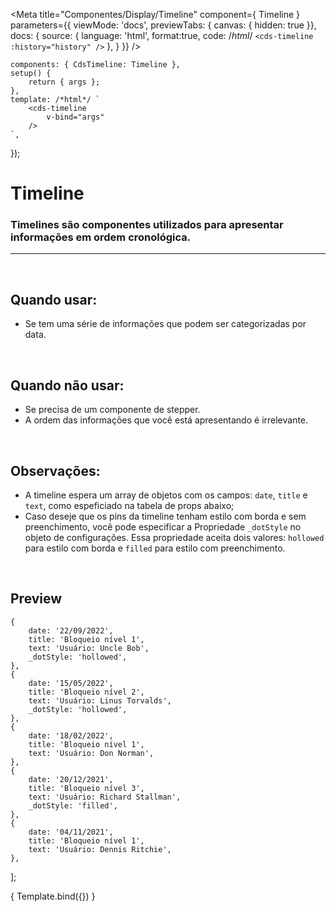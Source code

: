 
<Meta
	title="Componentes/Display/Timeline"
	component={ Timeline }
	parameters={{
		viewMode: 'docs',
		previewTabs: { canvas: { hidden: true }},
		docs: {
			source: {
				language: 'html',
				format:true,
				code: /*html*/ 
`<cds-timeline
	:history="history"
/>`
			},
		}
	}}
/>

	components: { CdsTimeline: Timeline },
	setup() {
		return { args };
	},
	template: /*html*/ `
		<cds-timeline
			v-bind="args" 
		/>
	`,
});

# Timeline

### Timelines são componentes utilizados para apresentar informações em ordem cronológica.
---
<br />

## Quando usar:
- Se tem uma série de informações que podem ser categorizadas por data.

<br />

## Quando não usar:
- Se precisa de um componente de stepper.
- A ordem das informações que você está apresentando é irrelevante.

<br />

## Observações:
- A timeline espera um array de objetos com os campos: `date`, `title` e `text`, como espeficiado na tabela de props abaixo;
- Caso deseje que os pins da timeline tenham estilo com borda e sem preenchimento, você pode especificar a Propriedade
`_dotStyle` no objeto de configurações. Essa propriedade aceita dois valores: `hollowed` para estilo com borda e `filled`
para estilo com preenchimento.

<br />

## Preview

	{
		date: '22/09/2022',
		title: 'Bloqueio nível 1',
		text: 'Usuário: Uncle Bob',
		_dotStyle: 'hollowed',
	},
	{
		date: '15/05/2022',
		title: 'Bloqueio nível 2',
		text: 'Usuário: Linus Torvalds',
		_dotStyle: 'hollowed',
	},
	{
		date: '18/02/2022',
		title: 'Bloqueio nível 1',
		text: 'Usuário: Don Norman',
	},
	{
		date: '20/12/2021',
		title: 'Bloqueio nível 3',
		text: 'Usuário: Richard Stallman',
		_dotStyle: 'filled',
	},
	{
		date: '04/11/2021',
		title: 'Bloqueio nível 1',
		text: 'Usuário: Dennis Ritchie',
	},
];

<Canvas>
	<Story
		name="Timeline"
		args={{
			history,
		}}
	>
		{ Template.bind({}) }
	</Story>
</Canvas>

<ArgsTable story="Timeline" />